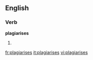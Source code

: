 
==English==

===Verb===
'''plagiarises'''

# {{third-person singular of|[[plagiarise]]}}

[[fr:plagiarises]]
[[it:plagiarises]]
[[vi:plagiarises]]